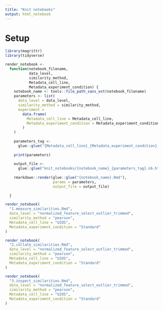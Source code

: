 ```yaml
---
title: "Knit notebooks"
output: html_notebook
---
```


# Setup

```r
library(magrittr)
library(tidyverse)
```

```r
render_notebook <-
  function(notebook_filename,
           data_level,
           similarity_method,
           Metadata_cell_line,
           Metadata_experiment_condition) {
    notebook_name <- tools::file_path_sans_ext(notebook_filename)
    parameters <- list(
      data_level = data_level,
      similarity_method = similarity_method,
      experiment =
        data.frame(
          Metadata_cell_line = Metadata_cell_line,
          Metadata_experiment_condition = Metadata_experiment_condition
        )
    )
    
    parameters_tag <-
      glue::glue("{Metadata_cell_line}_{Metadata_experiment_condition}_{data_level}_sim_{similarity_method}")
    
    print(parameters)
    
    output_file <-
      glue::glue("knit_notebooks/{notebook_name}_{parameters_tag}.nb.html")
    
    rmarkdown::render(glue::glue("{notebook_name}.Rmd"),
                      params = parameters,
                      output_file = output_file)
    
  }
```


```r
render_notebook(
  "1.measure_similarities.Rmd",
  data_level = "normalized_feature_select_outlier_trimmed",
  similarity_method = "pearson",
  Metadata_cell_line = "U2OS",
  Metadata_experiment_condition = "Standard"
)
```


```r
render_notebook(
  "2.collate_similarities.Rmd",
  data_level = "normalized_feature_select_outlier_trimmed",
  similarity_method = "pearson",
  Metadata_cell_line = "U2OS",
  Metadata_experiment_condition = "Standard"
)
```


```r
render_notebook(
  "3.inspect_similarities.Rmd",
  data_level = "normalized_feature_select_outlier_trimmed",
  similarity_method = "pearson",
  Metadata_cell_line = "U2OS",
  Metadata_experiment_condition = "Standard"
)
```

